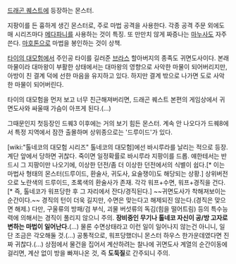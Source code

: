 [[드래곤 퀘스트]]에 등장하는 몬스터.

지팡이를 든 흉하게 생긴 몬스터로, 주로 마법 공격을 사용한다. 각종 공격 주문 외에도 매 시리즈마다 [[메다파니]]를 사용하는 것이 특징. 또 만만치 않게 짜증나는 [[마누사]]도 자주 쓴다. [[마호톤]]으로 마법을 봉인하는 것이 상책. 

[[타이의 대모험]]에서 주인공 타이를 길러준 [[브라스]] 할아버지의 종족도 귀면도사이다. 본래 마물이라 대마왕이 부활한 상태에서는 대마왕의 영향으로 사악한 마물이 되어버리지만, 아방이 친 결계 덕에 선한 마음을 유지하고 있다. 하지만 결계 밖으로 나가면 도로 사악한 마물이 되어버린다.

타이의 대모험을 먼저 보고 너무 친근해져버리면, 드래곤 퀘스트 본편의 게임상에서 귀면도사와 싸울때 가슴이 아프게 된다.(...)

그때문인지 첫등장인 드퀘3 이후에는 거의 보기 힘든 몬스터.
계속 안 나오다가 드퀘8에서 특정 지역에서 잠깐 출몰하며 상위종으로는 '드루이드'가 있다.

[wiki:"톨네코의 대모험 시리즈" 톨네코의 대모험]에선 바시루라를 날리는 적으로 등장. 계단 앞에서 당하면 귀찮다. 죽이면 일정확률로 바시루라 지팡이를 드롭. 얘한테서는 반드시 그 지팡이만 나오기에, 이상한 던전/좀 더 이상한 던전에서의 식별이 쉽다.[* 이는 마법사 형태의 몬스터(드루이드, 환술사, 귀도사, 요술쟁이)도 해당되는 상황.]
상위버전으로 노란색의 드루이드, 초록색의 환술사가 존재. 각각 워프+수면, 워프+경직을 건다.[* 즉, 톨네코가 워프당한 후 그 자리에서 잔다/경직된다.] ~~귀면도사가 착해져보이는 순간이다.~~ 경직의 턴이 더욱 길지만, 수면은 맞는다고 해제되진 않는다.(경직은 맞으면 해제.) 다만, 구울류의 방패/검 부식, 괴물 버섯류의 독김(힘을 떨어트림) 등의 특수능력에 의해서는 경직이 풀리지 않으니 주의. '''장비중인 무기나 톨네코 자신이 공/방 고자로 변하는 마법이 일어난다.'''(...) 물론 수면상태라고 이런 일이 일어나지 않는건 아니니, 일단 조금은 각오해둘 것.(...)
공통적으로, 워프당했더니 몬스터 하우스 한가운데였다면 진짜 귀찮다.(...)
상점에서 물건을 집어서 계산하려는 찰나에 귀면도사 계열의 순간이동에 걸리면, 계산 없이 방을 빠져나온 것, 즉 '''도둑질'''로 간주되니 주의.
